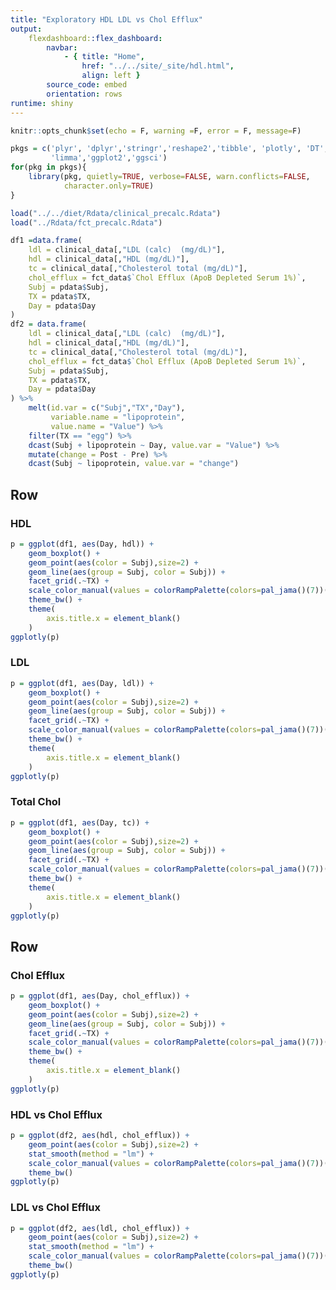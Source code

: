 ```yaml
---
title: "Exploratory HDL LDL vs Chol Efflux"
output:
    flexdashboard::flex_dashboard:
        navbar:
            - { title: "Home", 
                href: "../../site/_site/hdl.html", 
                align: left }
        source_code: embed
        orientation: rows
runtime: shiny 
---
```


```r
knitr::opts_chunk$set(echo = F, warning =F, error = F, message=F)
```

```r
pkgs = c('plyr', 'dplyr','stringr','reshape2','tibble', 'plotly', 'DT',
         'limma','ggplot2','ggsci')
for(pkg in pkgs){
    library(pkg, quietly=TRUE, verbose=FALSE, warn.conflicts=FALSE, 
            character.only=TRUE)
}
```

```r
load("../../diet/Rdata/clinical_precalc.Rdata")
load("../Rdata/fct_precalc.Rdata")
```

```r
df1 =data.frame(
    ldl = clinical_data[,"LDL (calc)  (mg/dL)"],
    hdl = clinical_data[,"HDL (mg/dL)"],
    tc = clinical_data[,"Cholesterol total (mg/dL)"],
    chol_efflux = fct_data$`Chol Efflux (ApoB Depleted Serum 1%)`,
    Subj = pdata$Subj,
    TX = pdata$TX,
    Day = pdata$Day
)
df2 = data.frame(
    ldl = clinical_data[,"LDL (calc)  (mg/dL)"],
    hdl = clinical_data[,"HDL (mg/dL)"],
    tc = clinical_data[,"Cholesterol total (mg/dL)"],
    chol_efflux = fct_data$`Chol Efflux (ApoB Depleted Serum 1%)`,
    Subj = pdata$Subj,
    TX = pdata$TX,
    Day = pdata$Day
) %>%
    melt(id.var = c("Subj","TX","Day"),
         variable.name = "lipoprotein",
         value.name = "Value") %>%
    filter(TX == "egg") %>% 
    dcast(Subj + lipoprotein ~ Day, value.var = "Value") %>% 
    mutate(change = Post - Pre) %>%
    dcast(Subj ~ lipoprotein, value.var = "change")
```

Row
---------------------

### HDL

```r
p = ggplot(df1, aes(Day, hdl)) +
    geom_boxplot() +
    geom_point(aes(color = Subj),size=2) +
    geom_line(aes(group = Subj, color = Subj)) +
    facet_grid(.~TX) +
    scale_color_manual(values = colorRampPalette(colors=pal_jama()(7))(20)) +
    theme_bw() +
    theme(
        axis.title.x = element_blank()
    )
ggplotly(p)
```

### LDL

```r
p = ggplot(df1, aes(Day, ldl)) +
    geom_boxplot() +
    geom_point(aes(color = Subj),size=2) +
    geom_line(aes(group = Subj, color = Subj)) +
    facet_grid(.~TX) +
    scale_color_manual(values = colorRampPalette(colors=pal_jama()(7))(20)) +
    theme_bw() +
    theme(
        axis.title.x = element_blank()
    )
ggplotly(p)
```

### Total Chol

```r
p = ggplot(df1, aes(Day, tc)) +
    geom_boxplot() +
    geom_point(aes(color = Subj),size=2) +
    geom_line(aes(group = Subj, color = Subj)) +
    facet_grid(.~TX) +
    scale_color_manual(values = colorRampPalette(colors=pal_jama()(7))(20)) +
    theme_bw() +
    theme(
        axis.title.x = element_blank()
    )
ggplotly(p)
```

Row
--------------------

### Chol Efflux

```r
p = ggplot(df1, aes(Day, chol_efflux)) +
    geom_boxplot() +
    geom_point(aes(color = Subj),size=2) +
    geom_line(aes(group = Subj, color = Subj)) +
    facet_grid(.~TX) +
    scale_color_manual(values = colorRampPalette(colors=pal_jama()(7))(20)) +
    theme_bw() +
    theme(
        axis.title.x = element_blank()
    )
ggplotly(p)
```

### HDL vs Chol Efflux

```r
p = ggplot(df2, aes(hdl, chol_efflux)) +
    geom_point(aes(color = Subj),size=2) +
    stat_smooth(method = "lm") +
    scale_color_manual(values = colorRampPalette(colors=pal_jama()(7))(20)) +
    theme_bw()
ggplotly(p)
```

### LDL vs Chol Efflux

```r
p = ggplot(df2, aes(ldl, chol_efflux)) +
    geom_point(aes(color = Subj),size=2) +
    stat_smooth(method = "lm") +
    scale_color_manual(values = colorRampPalette(colors=pal_jama()(7))(20)) +
    theme_bw()
ggplotly(p)
```